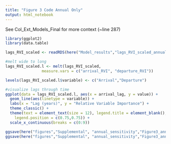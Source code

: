 ```yaml
---
title: "Figure 3 Code Annual Only"
output: html_notebook
---
```


See Col_Ext_Models_Final for more context (~line 287)

```r
library(ggplot2)
library(data.table)

lags_RVI_scaled <- readRDS(here("Model_results","lags_RVI_scaled_annual_obs.rds"))

```


```r
#melt wide to long
lags_RVI_scaled.l <- melt(lags_RVI_scaled,
                measure.vars = c("arrival_RVI", "departure_RVI"))

levels(lags_RVI_scaled.l$variable) <- c("Arrival","Departure")

#visualize lags through time
ggplot(data = lags_RVI_scaled.l, aes(x = arrival_lag, y = value)) +
  geom_line(aes(linetype = variable)) +
  labs(x = "Lag (years)", y = "Relative Variable Importance") +
  theme_classic() +
  theme(text = element_text(size = 12), legend.title = element_blank(),
    legend.position = c(0.75,0.75)) +
  scale_x_continuous(breaks = c(0:9))

ggsave(here("figures","Supplemental", "annual_sensitivity","Figure3_annualonly.eps"), height = 4, width = 6)
ggsave(here("figures","Supplemental", "annual_sensitivity","Figure3_annualonly.jpg"), height = 4, width = 6)


```

